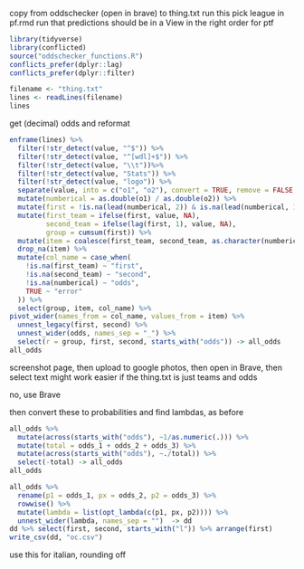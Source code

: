 copy from oddschecker (open in brave) to thing.txt
run this
pick league in pf.rmd
run that 
predictions should be in a View in the right order for ptf

```r
library(tidyverse)
library(conflicted)
source("oddschecker_functions.R")
conflicts_prefer(dplyr::lag)
conflicts_prefer(dplyr::filter)
```




```r
filename <- "thing.txt"
lines <- readLines(filename)
lines
```

get (decimal) odds and reformat

```r
enframe(lines) %>%
  filter(!str_detect(value, "^$")) %>% 
  filter(!str_detect(value, "^[wdl]+$")) %>%
  filter(!str_detect(value, "\\t"))%>% 
  filter(!str_detect(value, "Stats")) %>% 
  filter(!str_detect(value, "logo")) %>% 
  separate(value, into = c("o1", "o2"), convert = TRUE, remove = FALSE, sep = "/") %>% 
  mutate(numberical = as.double(o1) / as.double(o2)) %>% 
  mutate(first = !is.na(lead(numberical, 2)) & is.na(lead(numberical, 1))) %>% 
  mutate(first_team = ifelse(first, value, NA),
         second_team = ifelse(lag(first, 1), value, NA),
         group = cumsum(first)) %>% 
  mutate(item = coalesce(first_team, second_team, as.character(numberical))) %>% 
  drop_na(item) %>% 
  mutate(col_name = case_when(
    !is.na(first_team) ~ "first",
    !is.na(second_team) ~ "second",
    !is.na(numberical) ~ "odds",
    TRUE ~ "error"
  )) %>% 
  select(group, item, col_name) %>% 
pivot_wider(names_from = col_name, values_from = item) %>%
  unnest_legacy(first, second) %>% 
  unnest_wider(odds, names_sep = "_") %>% 
  select(r = group, first, second, starts_with("odds")) -> all_odds
all_odds
```

screenshot page, then upload to google photos, then open in Brave, then select text
might work easier if the thing.txt is just teams and odds

no, use Brave

then convert these to probabilities and find lambdas, as before


```r
all_odds %>% 
  mutate(across(starts_with("odds"), ~1/as.numeric(.))) %>% 
  mutate(total = odds_1 + odds_2 + odds_3) %>% 
  mutate(across(starts_with("odds"), ~./total)) %>% 
  select(-total) -> all_odds
all_odds
```

```r
all_odds %>% 
  rename(p1 = odds_1, px = odds_2, p2 = odds_3) %>% 
  rowwise() %>% 
  mutate(lambda = list(opt_lambda(c(p1, px, p2)))) %>% 
  unnest_wider(lambda, names_sep = "")  -> dd
dd %>% select(first, second, starts_with("l")) %>% arrange(first)
write_csv(dd, "oc.csv")
```

use this for italian, rounding off